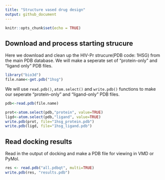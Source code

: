 ```yaml
---
title: "Structure vased drug design"
output: github_document
---
```


```r
knitr::opts_chunk$set(echo = TRUE)
```

## Download and process starting strucure

Here we download and clean up the HIV-Pr strucure(PDB code: 1HSG) from the main PDB database. We will make a seperate set of "protein-only" and "ligand only" PDB files.

```r
library("bio3d")
file.name<-get.pdb("1hsg")
```

We will use `read.pdb()`, `atom.select()` and `write.pdb()` functions to make our seperate "protein-only" and "ligand-only" PDB files.


```r
pdb<-read.pdb(file.name)
```

```r
prot<-atom.select(pdb,"protein", value=TRUE)
ligd<-atom.select(pdb,"ligand", value=TRUE)
write.pdb(prot, file="1hsg_protein.pdb")
write.pdb(ligd, file="1hsg_ligand.pdb")

```

## Read docking results

Read in the output of docking and make a PDB file for viewing in VMD or PyMol.

```r
res <- read.pdb("all.pdbqt", multi=TRUE)
write.pdb(res, "results.pdb")
```


